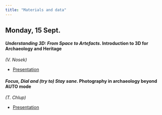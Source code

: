 ```yaml
---
title: "Materials and data"
---
```



## Monday, 15 Sept.

#### *Understanding 3D: From Space to Artefacts*. Introduction to 3D for Archaeology and Heritage 
*(V. Nosek)*

- [Presentation](https://docs.google.com/presentation/d/1CZqxuOK1-8AXO6Rt2NNl2ijVAoOc4xdu/edit?usp=sharing&ouid=105203881160814331075&rtpof=true&sd=true) 

#### *Focus, Dial and (try to) Stay sane*. Photography in archaeology beyond AUTO mode
*(T. Chlup)*

- [Presentation](https://docs.google.com/presentation/d/1V6DoAY2A8qDP2a-tzQPR47pQY7el0frr6xf4ZSMOkxQ/edit?usp=sharing)


<!--## Tuesday, 16 Sept.

#### 3D documentation of historic monuments

- [Presentation](https://docs.google.com/presentation/d/1y_fQC3R8ok1O75jx28aq2rDXIE7gpRepzB6RkcJbyBE/edit?slide=id.p#slide=id.p)
- Dataset: Petrov1_subset ([images only](https://drive.google.com/file/d/1pVFbqa67kfBq8kDbxKYS-qhVpJq76qwx/view?usp=sharing) ~1.3 GB; [project + images](https://drive.google.com/file/d/1izm_ZqTLCtTDt07t5LXhmZFOXDyi9Cwu/view?usp=sharing) ~11 GB; [Sketchfab](https://sketchfab.com/3d-models/petrov1-subset--cut-2e5eea10077d4661b8ae6bfa7a16b455))
    - Sample dataset used throughout the presentation
    - Only 97 out of 362 photos were used for processing speed increase (you can find all 362 photos [here](https://drive.google.com/drive/folders/1qQ7qBAnWT-Kfl777oudALCr7qmOtILZl?usp=sharing))
    1. Petrov2 ([images only](https://drive.google.com/file/d/1_vOQX-40uikzp-K9BBA6W4C2ZWBXaVDj/view?usp=sharing) ~1.9 GB; [project + images](https://drive.google.com/file/d/1He3_PAsxj-8QTh04NdcwVEzMlzQ1AhS1/view?usp=sharing) ~11 GB; [Sketchfab](https://sketchfab.com/3d-models/petrov2--filtered-5d5c7f6d4fc14b8fada8f9cabbccbbae))
        - Smaller dataset from the start (more even distribution of camera positions)
    1. Petrov3 ([images only](https://drive.google.com/file/d/1LQmpHwfwPz_lKXsBzsOqnC5EJhSl_V2d/view?usp=sharing) 286 MB; [project + images](https://drive.google.com/file/d/1PLyjS_Q59UgpzRfIQUHiW0Pf0SXS6yVw/view?usp=sharing) ~3.5 GB; [Sketchfab](https://sketchfab.com/3d-models/petrov3--cut-0d4f632b08c946d699b6a8c6b10195b5))
        - This is an example of what not to do (changing light conditions, harsh shadows, not to scale); even then the resulting model is somewhat usable

![Models scaling reference (PRO tip: don't forget to bring your tape measure/scale bar/markers, so you don't have to use the Sportisimo loyalty card)](figs/scaling.png)

## Wednesday, 17 Sept.


## Thursday, 18 Sept.


## Friday, 19 Sept.-->

